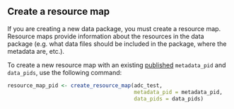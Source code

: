 ## Create a resource map

If you are creating a new data package, you must create a resource map. Resource maps provide information about the resources in the data package (e.g. what data files should be included in the package, where the metadata are, etc.).

To create a new resource map with an existing [published](#publish-an-object) `metadata_pid` and `data_pids`, use the following command:

```r
resource_map_pid <- create_resource_map(adc_test,
                                        metadata_pid = metadata_pid,
                                        data_pids = data_pids)
```
